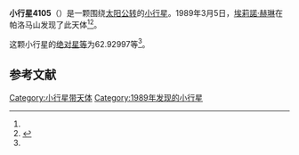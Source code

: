 {{Infobox planet
| bgcolour = #FFFFC0
| name = 4105 Tsia
| symbol = 
| image = 
| caption = 
| discovery = yes
| discovery_ref = 
| discoverer = [[埃莉諾·赫琳|埃莉諾·赫琳]]
| discovery_site = [[帕洛马山|帕洛马山]] 
| discovered = 1989年3月5日
| designations = yes
| mp_name = 
| named_after = 
| alt_names = 1989 EK/ 1927 HB / 1936 KC / 1958 GJ / 1977 RF6 / 1982 VS10 / 1982 XQ4 / 1985 JC2
| mp_category = [[主带小行星|主带小行星]]
| orbit_ref = <ref name="a">[http://ssd.jpl.nasa.gov/sbdb.cgi?sstr=4105 4105 Tsia] {{Wayback|url=http://ssd.jpl.nasa.gov/sbdb.cgi?sstr=4105 |date=20201124003910 }}，小行星數據庫瀏覽器（JPL Small-Body Database Browser）－[[美国国家航空航天局|美国国家航空航天局]]喷气推进实验室</ref>
| epoch = 2456400.5 (2013年4月18日更新)
| aphelion = {{convert|3.2239781|AU|km|3|abbr=on|lk=out}}
| perihelion = {{convert|2.1785609|AU|km|3|abbr=on}}
| semimajor = {{convert|2.7012695|AU|km|3|abbr=on}}
| eccentricity = 0.1935048
| period = 1621.624544 [[日|日]]<br />4.44[[儒略年|儒略年]]
| avg_speed = 
| inclination = 6.35438
| asc_node = 204.37231
| mean_anomaly = 
| arg_peri = 62.92997
| satellites = 
| physical_characteristics = yes
| dimensions = 
| mass = 
| density = 
| surface_grav = 
| escape_velocity = 
| sidereal_day = 
| axial_tilt = 
| pole_ecliptic_lat = 
| pole_ecliptic_lon = 
| albedo = 
| temperatures= 
| temp_name1 = 
| mean_temp_1 = 
| max_temp_1 = 
| temp_name2 = 
| max_temp_2 = 
| spectral_type = 
| abs_magnitude = 62.92997
}}

'''小行星4105'''（{{lang-en|4105 Tsia}}）是一颗围绕[[太阳|太阳]][[公转|公转]]的[[小行星|小行星]]。1989年3月5日，[[埃莉諾·赫琳|埃莉諾·赫琳]]在帕洛马山发现了此天体<ref name="a" /><ref>{{cite news|title=小行星列表|url=http://cfa-www.harvard.edu/iau/lists/NumberedMPs.txt|accessdate=2013-07-08|newspaper=哈佛大学|archive-date=2008-05-17|archive-url=https://web.archive.org/web/20080517010638/http://cfa-www.harvard.edu/iau/lists/NumberedMPs.txt|dead-url=no}}</ref>。

这颗小行星的[[绝对星等|绝对星等]]为62.92997等<ref name="a" />。

==参考文献==
{{reflist}}
{{Minor Planet Number|[[小行星4104|小行星4104]]|[[小行星4106|小行星4106]]}}

{{小天体}}

[[Category:小行星带天体|Category:小行星带天体]]
[[Category:1989年发现的小行星|Category:1989年发现的小行星]]

{{asteroid-stub}}
